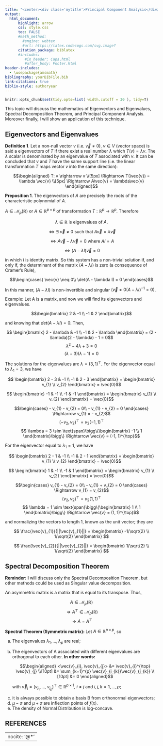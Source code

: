 ```yaml
---
title: "<center><div class='mytitle'>Principal Component Analysis</div></center>"
output:
  html_document:
      highlight: arrow
      css: style.css
      toc: FALSE
      #math_method: 
        #engine: webtex
        #url: https://latex.codecogs.com/svg.image?
      citation_package: biblatex
      #includes: 
         #in_header: Capa.html
         #after_body: Footer.html
header-includes:
  - \usepackage{amsmath}
bibliography: yourBibFile.bib
link-citations: true
biblio-style: authoryear
---
```




```r

knitr::opts_chunk$set(tidy.opts=list( width.cutoff = 30 ), tidy=T)

```

<section class="section" >
  <div class="content">

This topic will discuss the mathematics of  Eigenvectors and Eigenvalues, Spectral Decomposition Theorem, and Principal Component Analysis. Moreover finally, I will show an application of this technique. 

# Eigenvectors and Eigenvalues

<div class="Definition">
<p><strong>Definition 1</strong>.
Let a non-null vector $v$ (i.e. $\vec{v} \neq 0$), $v \in V$ (vector space) is said a eigenvectors of $T$ if there exist a real number $\lambda$ which $T(v) = \lambda v$. The $\lambda$ scalar is denominated by an eigenvalue of $T$ associated with $v$. It can be concluded that $v$ and $T$ have the same support line (i.e. the linear transformation $T$ maps vector $v$ into the same direction):
</p>
</div>


<div class="equation">
  $$\begin{aligned}
  T: v \rightarrow v \\[5px]
  \Rightarrow
  T(\vec{v}) = \lambda \vec{v} \\[5px]
  \Rightarrow A\vec{v} = \lambda\vec{v}
  \end{aligned}$$
</div>

<div class="Preposition">
<p><strong>Preposition 1</strong>.
The eigenvectors of $A$ are precisely the roots of the characteristic polynomial of $A$. 
</p>
</div>

$A \in \mathcal{M}_{p}(\mathbb{R})$ or $A \in \mathbb{R}^{p \times p}$ of transformation $T: \mathbb{R}^{p} \rightarrow \mathbb{R}^{p}$. Therefore 

<div style="text-align: center;">
  $\lambda \in \mathbb{R}$ is eigenvalues of $A$. 
  
  $\Leftrightarrow \exists$ $\vec{v} \neq 0$ such that $A\vec{v} = \lambda\vec{v}$
  
  $\Leftrightarrow A\vec{v} - \lambda\vec{v} = 0$ where $AI = A$
  
  $\Leftrightarrow (A - \lambda I)\vec{v} = 0$
</div>

in which $I$ is identity matrix. So this system has a non-trivial solution if, and only if, the determinant of the matrix $(A - \lambda I)$ is zero (a consequence of Cramer's Rule),

<div class="equation">
  $$\begin{cases}
      \vec{v} \neq 0\\
      \det(A - \lambda I) = 0
    \end{cases}$$
</div>

In this manner, $(A - \lambda I)$ is non-invertible and singular $(\vec{v} \neq 0(A - \lambda I)^{-1} = 0)$.

Example: Let A is a matrix, and now we will find its eigenvectors and eigenvalues.

<div class="equation">
$$\begin{bmatrix}
 2 & -1 \\
-1 &  2 
\end{bmatrix}$$
</div>

and knowing that $det(A - \lambda I) =0$. Then,

<div class="equation">
$$ \begin{bmatrix}
 2 - \lambda & -1 \\
-1 &  2 - \lambda 
\end{bmatrix} = (2 - \lambda)(2 - \lambda) - 1 = 0$$
$$\lambda^2 - 4 \lambda + 3 = 0$$
$$ (\lambda - 3)(\lambda - 1) = 0$$
</div>

The solutions for the eigenvalues are $\lambda = (3, 1)^{\top}$. For the eigenvector equal to $\lambda_{1} = 3$, we have

<div class="equation">
$$ \begin{bmatrix}
 2 - 3 & -1 \\
-1 &  2 - 3 
\end{bmatrix} = \begin{bmatrix}
 v_{1}  \\
 v_{2}
\end{bmatrix} = \vec{0}$$
</div>
<div class="equation">
$$ \begin{bmatrix}
 -1 & -1 \\
-1 &  -1 
\end{bmatrix} = \begin{bmatrix}
 v_{1}  \\
 v_{2}
\end{bmatrix} = \vec{0}$$
</div>
<div class="equation">
$$\begin{cases}
      - v_{1} - v_{2} = 0\\
      - v_{1} - v_{2} = 0
    \end{cases} \Rightarrow  v_{1} = - v_{2}$$
$$ (- v_{2}, v_{2})^{\top} = v_{2}(- 1, 1)^{\top}$$
$$ \lambda = 3 \sim \text{span}\bigg\{\begin{bmatrix}
 -1  \\
 1
\end{bmatrix}\bigg\} \Rightarrow \vec{v} = (-1, 1)^{\top}$$

</div>

For the eigenvector equal to $\lambda_{1} = 1$, we have

<div class="equation">
$$ \begin{bmatrix}
 2 - 1 & -1 \\
-1 &  2 - 1 
\end{bmatrix} = \begin{bmatrix}
 v_{1}  \\
 v_{2}
\end{bmatrix} = \vec{0}$$
</div>
<div class="equation">
$$ \begin{bmatrix}
 1 & -1 \\
-1 &  1 
\end{bmatrix} = \begin{bmatrix}
 v_{1}  \\
 v_{2}
\end{bmatrix} = \vec{0}$$
</div>
<div class="equation">
$$\begin{cases}
        v_{1} - v_{2} = 0\\
      - v_{1} + v_{2} = 0
    \end{cases} \Rightarrow  v_{1} = v_{2}$$
$$ ( v_{2}, v_{2})^{\top} = v_{2}(1, 1)^{\top}$$
$$ \lambda = 1 \sim \text{span}\bigg\{\begin{bmatrix}
 1  \\
 1
\end{bmatrix}\bigg\} \Rightarrow \vec{v} = (1, 1)^{\top}$$

</div>

and normalizing the vectors to length 1, known as the unit vector; they are

<div class="equation">
$$ \frac{\vec{v}_{1}}{||\vec{v}_{1}||} = \begin{bmatrix}
 -1/\sqrt{2} \\
 1/\sqrt{2}
\end{bmatrix} $$
</div>
<div class="equation">
$$ \frac{\vec{v}_{2}}{||\vec{v}_{2}||} = \begin{bmatrix}
 1/\sqrt{2} \\
 1/\sqrt{2}
\end{bmatrix} $$
</div>

# Spectral Decomposition Theorem

<div class="Reminder">
<p><strong>Reminder:</strong>
I will discuss only the Spectral Decomposition Theorem, but other methods could be used as Singular value decomposition.
</p>
</div>

An asymmetric matrix is a matrix that is equal to its transpose. Thus, 

<div class="equation">
$$ A \in \mathcal{M}_{p}(\mathbb{R}) $$
$$ \Rightarrow A^{\top} \in \mathcal{M}_{p}(\mathbb{R}) $$
$$\Rightarrow A = A^{\top}$$
</div>


<div class="Teorema">
<p><strong>Spectral Theorem (Symmetric matrix):</strong>
Let $A \in \mathbb{R}^{p \times p}$, so
</p>
</div>

<div class="lista">
  <ol type="a">
  <li> The eigenvalues $\lambda_{1}, \dots, \lambda_{p}$ are real;</li>
  <li> The eigenvectors of A associated with different eigenvalues are orthogonal to each other. **In other words:**

<div class="equation">
$$\begin{aligned}
<\vec{v}_{i}, \vec{v}_{j}> &= \vec{v}_{i}^{\top} \vec{v}_{j} \\[10pt]
 &=  \sum_{k=1}^{p} \vec{v}_{i_{k}}\vec{v}_{j_{k}}  \\[10pt]
 &= 0
\end{aligned}$$
</div>
with $\vec{v}_{j} = (v_{j_{1}}, \dots, v_{j_{p}})^{\top} \in \mathbb{R}^{p \times 1}$, $i \neq j$ and $i, j, k = 1, \dots, p$; 

</li>
<li> it is always possible to obtain a basis B from orthonormal eigenvectors;
</li>
  <li> $\mu - \sigma$ and $\mu + \sigma$ are inflection points of $f(x)$. </li>
  <li> The density of Normal Distribution is log-concave. </li>
  </ol> 
  </div>






<!--
The first one is the most famous distribution, is the Bernoulli distribution. Let $X$ a binary random variable with probability density function (PDF) $f_{x}$ . Then, $X \sim Ber(p)$ has PDF

<div class="equation">
  $$f(x) = \P(X = x) = p^{x} (1-p)^{1-x}$$
</div>
    
where the support is $X \in \{0, 1\}$ and parametric space is $p \in (0, 1)$. The expected value (mathematical expectation) is $\E(X) = p$ and variance is $\var(X) = p(1 - p)$.

I will not discuss moments in statistics here where the first moment is mathematical expectations and the second is related to variance. Nevertheless, [Wikipedia](https://en.wikipedia.org/wiki/Moment_(mathematics)) is a good site where you might start to study more about this topic. I love this concept because everything concerning statistical models is linked to a mean, mainly in generalized linear models ([MLG](https://en.wikipedia.org/wiki/Generalized_linear_model)). But it is a topic to see forward. 


<span style="width:40px;display:inline-block"></span>

```r
set.seed(123)

```
-->


 
# REFERENCES

<div id="refs">
---
nocite: '@*'
---
</div>

</div>
</section>





